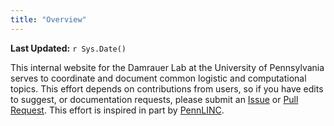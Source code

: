 ```yaml
---
title: "Overview"
---
```


**Last Updated:** `r Sys.Date()`

This internal website for the Damrauer Lab at the University of Pennsylvania serves to coordinate and document common logistic and computational topics. This effort depends on contributions from users, so if you have edits to suggest, or documentation requests, please submit an [Issue](http://github.com/mglev1n/damrauer-lab/issues/new) or [Pull Request](http://github.com/mglev1n/damrauer-lab/pulls). This effort is inspired in part by [PennLINC](https://pennlinc.github.io/).